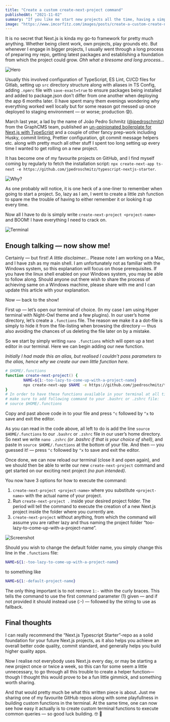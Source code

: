 ```yaml
---
title: "Create a custom create-next-project command"
publishedAt: "2021-11-02"
summary: "If you like me start new projects all the time, having a simple-to-use command spin up the perfect boilerplate every time is essential."
image: "https://www.imcorfitz.com/images/posts/create-a-custom-create-next-project-command.jpg"
---
```


It is no secret that Next.js is kinda my go-to framework for pretty much anything. Whether being client work, own projects, play grounds etc. But whenever I engage in bigger projects, I usually went through a long process of preparing my repo, getting latest packages and establishing a foundation from which the project could grow. _Ohh what a tiresome and long process…_

![Hero](https://miro.medium.com/v2/resize:fit:2000/format:webp/1*jS3KTHCzGGvYizOlDktYAA.jpeg 'Photo by mrsiraphol — <a href="http://www.freepik.com/">Freepik</a> — Edited by Corfitz.')

Usually this involved configuration of TypeScript, ES Lint, CI/CD files for Gitlab, setting up `src` directory structure along with aliases in TS Config, adding `.npmrc` file with `save-exact=true` to ensure packages being installed and added to package.json don’t differ from one another when deploying the app 6 months later. (I have spent many them evenings wondering why everything worked well locally but for some reason got messed up once deployed to staging environment — or worse; production 😰).

March last year, a lad by the name of João Pedro Schmitz ([@jpedroschmitz](https://github.com/jpedroschmitz)) from the GraphCMS team, published an [un-opinionated boilerplate for Next.js with TypeScript](https://github.com/jpedroschmitz/typescript-nextjs-starter) and a couple of other fancy prep-work including Husky, commit linting, Prettier configuration, git commit message helpers etc. along with pretty much all other stuff I spent too long setting up every time I wanted to get rolling on a new project.

It has become one of my favourite projects on GitHub, and I find myself coming by regularly to fetch the installation script: `npx create-next-app ts-next -e https://github.com/jpedroschmitz/typescript-nextjs-starter`.

![Why?](https://miro.medium.com/v2/resize:fit:720/1*q_8bkYt5_I_kD1ikqf8iDw.gif)

As one probably will notice, it is one heck of a one-liner to remember when going to start a project. So, lazy as I am, I went to create a little zsh function to spare me the trouble of having to either remember it or looking it up every time.

Now all I have to do is simply write `create-next-project <project-name>` and BOOM! I have everything I need to crack on.

![Terminal](https://miro.medium.com/v2/resize:fit:2000/format:webp/1*fhNBPNxx94MNgFq1XZPZpg.png)

## Enough talking — now show me!

Certainly — but first! _A little disclaimer…_ Please note I am working on a Mac, and I have zsh as my main shell. I am unfortunately not as familiar with the Windows system, so this explanation will focus on those prerequisites. If you have the linux shell enabled on your Windows system, you may be able to follow along. Should anyone out there wish to share the process of achieving same on a Windows machine, please share with me and I can update this article with your explanation.

Now — back to the show!

First up — let’s open our terminal of choice. (In my case I am using Hyper terminal with Night-Owl theme and a few plugins). In our user’s home directory, let’s create a `.functions` file. The reason we make it a a dot-file is simply to hide it from the file-listing when browsing the directory — thus also avoiding the chances of us deleting the file later on by a mistake.

So we start by simply writing `nano .functions` which will open up a text editor in our terminal. Here we can begin adding our new function.

_Initially I had made this an alias, but realised I couldn’t pass parameters to the alias, hence why we create our own little function here._

```zsh title=".functions"
# $HOME/.functions
function create-next-project() {
        NAME=${1:-too-lazy-to-come-up-with-a-project-name}
        npx create-next-app $NAME -e https://github.com/jpedroschmitz/typescript-nextjs-starter
}
# In order to have these functions available in your terminal at all times
# make sure to add following command to your .bashrc or .zshrc file:
# source $HOME/.functions
```

Copy and past above code in to your file and press `^c` followed by `^x` to save and exit the editor.

As you can read in the code above, all left to do is add the line `source $HOME/.functions` to our `.bashrc` or `.zshrc` file in our user’s home directory. So next we write `nano .zshrc` _(or .bashrc if that is your choice of shell)_, and paste in `source $HOME/.functions` at the bottom of your file. And then — you guessed it! — press `^c` followed by `^x` to save and exit the editor.

Once done, we can now reload our terminal (close it and open again), and we should then be able to write our new `create-next-project` command and get started on our exciting next project _(no pun intended)_.

You now have 3 options for how to execute the command:

1. `create-next-project <project-name>` where you substitute `<project-name>` with the actual name of your project.
2. Run `create-next-project .` inside your desired project folder. The period will tell the command to execute the creation of a new Next.js project inside the folder where you currently are.
3. `create-next-project` without anything, from which the command will assume you are rather lazy and thus naming the project folder “too-lazy-to-come-up-with-a-project-name”.

![Screenshot](https://miro.medium.com/v2/resize:fit:4800/format:webp/1*WhdzaWYGu5wWlqhtjHx0Hg.png)

Should you wish to change the default folder name, you simply change this line in the `.functions` file:

```zsh
NAME=${1:-too-lazy-to-come-up-with-a-project-name}
```

to something like

```zsh
NAME=${1:-default-project-name}
```

The only thing important is to not remove `1:-` within the curly braces. This tells the command to use the first command parameter (1) given — and if not provided it should instead use (:-) — followed by the string to use as fallback.

## Final thoughts

I can really recommend the “Next.js Typescript Starter”-repo as a solid foundation for your future Next.js projects, as it also helps you achieve an overall better code quality, commit standard, and generally helps you build higher quality apps.

Now I realise not everybody uses Next.js every day, or may be starting a new project once or twice a week, so this can for some seem a little unnecessary, to go through all this trouble to create a helper function— though I thought this would prove to be a fun little gimmick, and something worth sharing.

And that would pretty much be what this written piece is about. Just me sharing one of my favourite GitHub repos along with some playfullness in building custom functions in the terminal. At the same time, one can now see how easy it actually is to create custom terminal functions to execute common queries — so good luck building. 🤓 🥃
